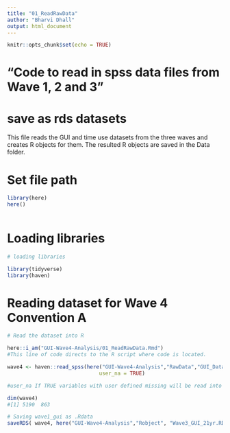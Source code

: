 ```yaml
---
title: "01_ReadRawData"
author: "Bharvi Dhall"
output: html_document
---
```


```r
knitr::opts_chunk$set(echo = TRUE)
```

# "Code to read in spss data files from Wave 1, 2  and 3"
# save as rds datasets

This file reads the GUI and time use datasets from the three waves and creates R objects for them. The resulted R objects are saved in the Data folder.


# Set file path

```r
library(here)
here()
  
```

# Loading libraries

```r
# loading libraries

library(tidyverse)
library(haven)

```


# Reading dataset for  Wave 4 Convention A

```r
# Read the dataset into R

here::i_am("GUI-Wave4-Analysis/01_ReadRawData.Rmd")
#This line of code directs to the R script where code is located.

wave4 <- haven::read_spss(here("GUI-Wave4-Analysis","RawData","GUI_Data_ChildCohortWave4.sav"),  
                              user_na = TRUE) 

#user_na If TRUE variables with user defined missing will be read into labelled_spss()objects. If FALSE, the default, user-defined missings will be converted to NA

dim(wave4)
#[1] 5190  863

# Saving wave1_gui as .Rdata
saveRDS( wave4, here("GUI-Wave4-Analysis","Robject", "Wave3_GUI_21yr.RDS"))

```

